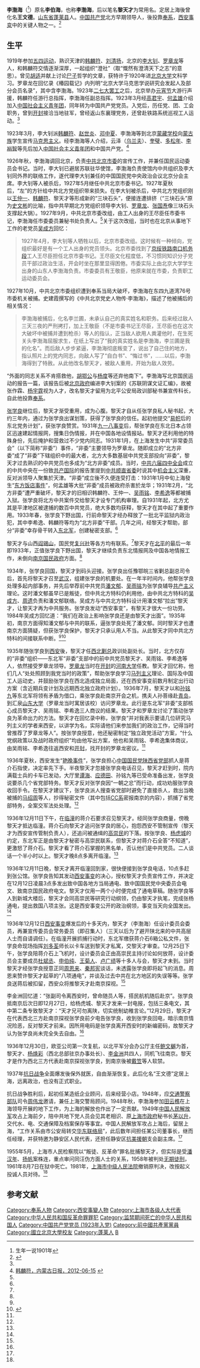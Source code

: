 '''李渤海'''（{{bd|1900年||1961年|8月7日}}<ref>生年一说1901年</ref>）原名'''李伯海'''，也称'''李渤海'''，后以笔名'''黎天才'''为常用名。定居上海後曾化名'''王文德'''。[[山东省|山东省]][[蓬莱县|蓬莱县]]人。[[中国共产党|中国共产党]]北方早期领导人，後投靠[[奉系|奉系]]，[[西安事变|西安事变]]中的关键人物之一。<ref name=ifeng>{{Cite web |url=http://news.ifeng.com/history/special/zhonggongqingbaogongzuo2/detail_2010_07/19/1795575_0.shtml |title=罗建，西安事变前后的黎天才，抗日战争研究2000年03期 |access-date=2016-08-15 |archive-date=2019-06-12 |archive-url=https://web.archive.org/web/20190612095225/http://news.ifeng.com/history/special/zhonggongqingbaogongzuo2/detail_2010_07/19/1795575_0.shtml |dead-url=no }}</ref>

==生平==
1919年参加[[五四运动|五四运动]]，熟识天津的[[韩麟符|韩麟符]]、[[刘清扬|刘清扬]]，北京的[[李大钊|李大钊]]、[[罗章龙|罗章龙]]等人，和韩麟符交情逐渐深厚，一起组织“澄社”（取“慨然有澄清天下之志”的意思）。曾见[[胡适|胡适]]并献上讨论[[尸子|尸子]]哲学的文章，获特许于1920年进[[北京大学|北京大学]]文科学习。罗章龙在回忆录《椿园载记》内列明“北京大学马克思学说研究会发起人及部分会员名录”，其中含李渤海。1923年[[二七大罢工|二七大罢工]]之后，北京举办[[元宵节|元宵节]]大游行声援，韩麟符任游行总指挥，李渤海任副总指挥。1923年3月经[[高君宇|高君宇]]、[[何孟雄|何孟雄]]介绍加入[[中国社会主义青年团|中国社会主义青年团]]，同年转为中国共产党党员。入党后，历任党、团、工会职务，曾到[[开封|开封]]接洽当地驻军，曾经返山东襄理党务，还曾赴铁路系统巡视工人运动。<ref name=ifeng/>

1923年3月，李大钊派[[韩麟符|韩麟符]]、[[赵世炎|赵世炎]]、[[邓中夏|邓中夏]]、李渤海等到北京[[蒙藏学校|蒙藏学校]]向[[蒙古族|蒙古族]]学生宣传[[马克思主义|马克思主义]]。经李渤海等人介绍，云泽（[[乌兰夫|乌兰夫]]）、[[奎璧|奎璧]]、[[多松年|多松年]]、[[李裕智|李裕智]]等先后加入[[中国社会主义青年团|中国社会主义青年团]]和中国共产党。<ref>[http://szb.northnews.cn/nmgrb/html/2012-06/15/content_938484.htm 韩麟符，内蒙古日报，2012-06-15] {{webarchive|url=https://web.archive.org/web/20160827043953/http://szb.northnews.cn/nmgrb/html/2012-06/15/content_938484.htm |date=2016-08-27 }}</ref>

1926年秋，李渤海调回北京，负责[[中共北京市委|中共北京市委]]的宣传工作，并兼任国民运动委员会书记。当时，李大钊已避居苏联驻华使馆，李渤海负责使馆内中共组织及李大钊同外界的联络工作，遂代理李大钊兼任的中国国民党中央政治会议北京分会主席。李大钊等人被杀后，1927年5月继任中共北京市委书记。1927年夏秋后，“左”的方针给中共北方党组织带来损失。在李大钊被杀后，中共北方党组织刚以[[王仲一|王仲一]]、[[韩麟符|韩麟符]]、黎天才等形成新的“三块石头”，便接连遭排挤（“三块石头”原为[[史文彬|史文彬]]的比喻，指中共早期北方党组织领导李大钊、[[罗章龙|罗章龙]]、[[张国焘|张国焘]]像三块石头支撑起大锅）。1927年9月，中共北京市委改组，由工人出身的王尽臣任市委书记，李渤海任市委委员兼秘书处负责人。<ref name=ifeng/>关于这次改组，当时也在北京从事地下工作的老党员[[吴成方|吴成方]]回忆：
<blockquote>
1927年4月，李大钊等人牺牲以后，北京市委改组。这时候有一种倾向，党组织最好是有一个工人出身的党员领头。北京市委找到了[[京绥铁路|京绥铁路]][[南口机务段|南口机务段]]工人王尽臣担任北京市委书记。王尽臣文化程度低，不习惯同知识分子党员干部过政治生活，开会时坐在那里显得困倦。市委实际上由北京大学学生出身的山东人李渤海负责。市委委员有王敬臣，他原来就在市委，负责职工运动委员会。
</blockquote>
1927年10月，中共北京市委组织遭到奉系当局大破坏，李渤海在东四九道湾76号市委机关被捕。史建霞撰写的《中共北京党史人物传·李渤海》，描述了他被捕后的相关情况：
<blockquote>
李渤海被捕后，化名李兰圃，未承认自己的真实姓名和职务。后来经过敌人三天三夜的严刑拷打，加上王敬臣（不是市委书记王尽臣，王尽臣也在这次大破坏中被捕并遭到枪杀）等人的指认，正当敌人欲用人粪灌他时，在生死关头李渤海屈服求生，在纸上写出了“我的真实姓名是李渤海，李兰圃是我的化名”。而后敌人步步紧逼，李渤海彻底叛变了，说出了自己住的地方，指认照片上的党内同志，向敌人写了“自白书”、“悔过书”，……以后，李渤海得到了特赦。从此他改名黎天才，被敌人重用，开始为敌人效劳。
</blockquote>
“外面的同志关系不肯搭救他，[[胡鄂公|胡鄂公]]与[[杨度|杨度]]等还弃他南下”。李渤海写北京国民运动的报告一篇，该报告后被[[北洋政府|北京政府]]编进李大钊案的《苏联阴谋文证汇编》，故被张作霖、[[杨宇霆|杨宇霆]]视为人才，改名黎天才留用为北平公安局政训部秘书兼宣传科长，自此他投靠[[奉系|奉系]]。

[[张学良|张学良]]继位后，黎天才渐受重用，成为心腹。黎天才自从任张学良私人秘书起，大约三年内，通过为张学良出谋划策，获得了张学良的信任。起初他提交“[[东北易帜|易帜]]后的东北党务计划”，获张学良赞赏。1931年[[九一八事变|九一八事变]]后，帮张学良在东北日本占领区迅速建起情报网，搜集日伪情报，并在中国各地设情报站。黎天才还利用他的特殊身份，先后掩护和营救过不少党内同志。1931年1月，在上海发生中共“非常委员会”（以下简称“非委”）事件，“非委”主要领导为罗章龙。随即成立的“北方非委”成了“非委”下辖组织中的最大者，北方大多数基层中共党支部投向“非委”，黎天才过去熟识的中共党员也多成为“北方非委”成员。当时，[[中共六届四中全会|中共六届四中全会]]成立的中共中央在一份致[[共产国际|共产国际]]的报告里提到[[中共顺直省委|中共顺直省委]]时说其中[[机会主义|机会主义]]深重，反对派领导人聚集於天津。“非委”成立後不久便连受打击：1931年1月中旬上海發生“[[东方饭店事件|东方饭店事件]]”，何孟雄等大批“非委”成员被政府杀害於龙华；1931年2月，“北方非委”遭严重破坏，黎天才的旧相识韩麟符、王仲一、[[吴雨铭|吴雨铭]]、[[李希逸|李希逸]]等都被捕入狱。张学良将北方中共案件交给黎天才设专门机构审理。自1931年起，北方尤其是平津地区被逮捕的数百中共党员，绝大多数均获释，黎天才在其中起了重要作用。1933年春，张学良下野出国，行前命黎天才经办释放了一批北平监狱内政治犯，其中李希逸、韩麟符等均为“北方非委”干部。几年之间，经黎天才帮助，部分“非委”幸存骨干转入[[东北军|东北军]]，创建秘密支部。<ref name=ifeng/>

黎天才与山西[[阎锡山|阎锡山]]，国民党[[复兴社|复兴社]]等各方均有联系。<ref name=ifeng/>黎天才在[[北平|北平]]的最后一年即1933年，正值张学良下野出国，黎天才继续负责东北情报网及中国各地情报工作，未倒向[[南京国民政府|南京国民政府]]方面。<ref name=ifeng/>

1934年，张学良回国，黎天才到码头迎接。张学良出任豫鄂皖三省剿总副总司令后，首先将黎天才召至[[武汉|武汉]]，组建张学良的机要处。在一年半时间内，他帮张学良处理多起内部事务，并先后举荐前中共党员[[潘文郁|潘文郁]]、[[吴雨铭|吴雨铭]]为张学良辅导[[共产主义|共产主义]]理论。这时潘文郁虽早已是叛徒，但中共北方特科仍利用他，由中共北方特科的[[吴成方|吴成方]]、[[周遗|周遗]]负责和潘文郁联络。吴成方与中共北方特科设计用潘文郁“拉出”黎天才，让黎天才再为中共服务。张学良发动“西安事变”，有黎天才很大一份功劳。1984年吴成方回忆道：“我们在政治上影响张学良还是由黎天才出面”。1935年初，南京方面得知潘文郁与中共的联系，逼张学良处死了潘文郁。同时黎天才也遭南京方面猜疑，但获张学良保护，黎天才只承认用人不当。从此黎天才同中共北方特科的间接联系中断。<ref name=ifeng/><ref>{{Cite web |url=http://www.chinanews.com/cul/2010/09-30/2566616.shtml |title=鲜为人知的“北京特科”:秘密工作地点在西单，中国新闻网，2010-09-30 |access-date=2016-08-16 |archive-date=2019-06-10 |archive-url=https://web.archive.org/web/20190610210628/http://www.chinanews.com/cul/2010/09-30/2566616.shtml |dead-url=no }}</ref>

1935年随张学良到[[西安|西安]]後，黎天才任[[西北剿总|西北剿总]]政训处副处长。当时，北方仅存的“非委”组织——东北军“非委”支部中的前中共党员黎天才、吴雨铭、李希逸等人，依然接受罗章龙领导。[[罗章龙|罗章龙]]当时在[[开封|开封]]的[[河南大学|河南大学]]任教。黎天才回忆称，他们几人“处处照顾到我党当时的政策”，帮助张学良学习[[马列主义|马列主义]]理论、国际及中国工人运动史，并鼓励张学良在西北造成独立局面，还在西安事变前数月制定出行动方案（含近期兵变计划及远期西北独立政府计划）。1936年7月，黎天才以和[[孙铭九|孙铭九]]等东北军将领有矛盾为借口，乘张学良赴南京开会之机，携夫人孙菩缘赴[[青岛|青岛]]，到汇泉[[山东大学|山东大学]]（罗章龙当时寓居该校）访问罗章龙。此行是东北军“非委”支部核心成员黎天才、吴雨铭、李希逸三人商议的结果。黎天才和罗章龙讨论了策动张学良为革命出力的方法。黎天才在回忆录中称，张学良“并对我表示要请几位研究马列主义的学者来西安，以讲学为名，实际请他们来参加我们的政治工作，记得当时曾推荐了罗章龙等人”。按张学良授意，他还秘密制定“独立政党活动”方案，“什么党纲政策以及战时政府组织”均由他写出方案，他也和吴雨铭、李希逸集体商议，由吴雨铭、李希逸往返西安和[[开封|开封]]，找开封的罗章龙密议。<ref name=ifeng/>

1936年夏秋，西安发生“[[艳晚事件|艳晚事件]]”，张学良担心[[中国国民党陕西省党部|中国国民党陕西省党部]]抓人是蒋介石指使，决定率先下手。半夜黎天才忽接张学良电话召见，黎天才赶到时，院内满载士兵的卡车已发动，大厅里[[谭海|谭海]]、[[应德田|应德田]]、孙铭九等已受命准备出发，张学良说要杀几个省党部特务。黎天才反对张学良因“一朝之忿”而行动，成功劝服张学良收回手令。在黎天才建议下，张学良派人搜查省党部时避免了直接杀人，救出当晚被捕的[[马绍周|马绍周]]等人，抄得秘密文件（其中包括[[CC系|CC系]]密报南京的内容），抓捕了省党部特务，全案交军法处处理。<ref name=ifeng/>

1936年12月11日下午，在[[临潼|临潼]]的蒋介石要求召见黎天才。经同张学良商量，傍晚黎天才抵达临潼。蒋介石向黎天才追问张学良的居心，抱怨西安不管制宣传（黎天才为西安宣传管制负责人），还追问被通缉的[[高崇民|高崇民]]的下落。按张学良、[[杨虎城|杨虎城]]的约定，东北军正是由黎天才秘密与高崇民联系，但黎天才对蒋介石全答“不知道”，更激怒了蒋介石。黎天才看了蒋介石掌握的黑名单，否认他们是中共党员。二人谈话一个半小时以上。黎天才晚8点多离开临潼。<ref name=ifeng/>

1936年12月11日晚，黎天才离开临潼回到家，很快便接到张学良电话，10点多赶到张公馆。张学良告知其发动[[西安事变|西安事变]]的决心，授权黎天才负责宣传工作，并决定在12月12日凌晨3点多发出致中国各地方当局通电、致中国国民党中央委员会电文、致南京国民政府电文。黎天才仅用一两个小时便完成了通电草稿。随张学良等人到新城大楼后，黎天才会同高崇民等研究行动纲领，仍由黎天才执笔，完成张杨通电，提出救国八项主张。这是西安事变公开的政治纲领，事变当天向全国发出。<ref name=ifeng/>

1936年12月12日[[西安事变|西安事变]]爆发后的十多天内，黎天才（李渤海）任设计委员会委员，再兼宣传委员会常务委员（即召集人）（三天以后为了避开陕北来的中共高层人士而自请调任）。在临潼开展抓捕行动时，东北军缴获蒋介石6箱公私文件，张学良命现场指挥[[刘多荃|刘多荃]]师长以卡车送到黎天才私寓，交黎天才审查。12月25日下午，张学良陪蒋介石上飞机时，设计委员会正由高崇民主持讨论如何放蒋，设计委员会主要成员[[杜斌丞|杜斌丞]]、[[申伯纯|申伯纯]]、[[王菊人|王菊人]]、[[卢广绩|卢广绩]]等十多人与会，黎天才未到。当时黎天才经张学良授意正同[[周恩来|周恩来]]、[[秦邦宪|秦邦宪]]谈话，未透露张学良即将起飞的消息。周恩来赞许黎天才起草的“八项通电”，并谈及过去中共在北方地区的失误等等。张学良送蒋后被扣留，西安众将推黎天才赴南京探视。<ref name=ifeng/>

李金洲回忆道：“张副司令离西安时，曾命随员人等，搭民航机随后赴京”。张学良抵南京后次日即12月27日，给杨虎城、黎天才发来一封电报，包括三条电文，其中第二条专致黎天才：“天才兄可勿离陕，切实统制幼稚言论。”12月29日，黎天才在代表西北三方赴南京探视张学良前夕电告张学良，收到张学良回电，暗示南京情况险恶，反对黎天才前来。因所用电码是张学良离开西安时的新编密码，故黎天才认为张学良尚未完全失去自由。<ref name=ifeng/>

1936年12月30日，欧亚公司第一次复航，以北平军分会办公厅主任[[鲍文樾|鲍文樾]]为首，黎天才、[[杨焕彩|杨焕彩]]（西北总部驻京办事处长）、[[李金洲|李金洲]]共四人，同机飞往南京。黎天才是作为西北三方代表赴南京探视张学良，到南京後被[[戴笠|戴笠]]等人软禁。

1937年[[抗日战争|抗日战争]]全面爆发後保外就医，自由渐渐恢复。此后化名“王文德”定居上海，远离政治，也没有正式职业。

抗日战争胜利后，起初任某造纸企业顾问，后来经营小店。1948年，应[[交通警察部队|交通警察部队]]司令[[周伟龙|周伟龙]]邀请，兼任上海交警局顾问。1948年秋，李渤海参加[[田云樵|田云樵]]在上海领导开展的地下工作，为上海的解放也作出了一定贡献。1949年[[中国人民解放军|中国人民解放军]]攻占上海前夕，陪中共地下党人员会见其老相识、原[[上海市政府|上海市政府]]秘书长[[茅以升|茅以升]]，交代水、电、交通保障及档案保存等事宜。中国人民解放军攻占上海后，留居上海，“工作关系由市公安局转交[[华东联络局|华东联络局]]”，此后数年间担任某公司董事长，继而任经理，并获特邀为静安区人民代表，还担任静安区[[抗美援朝|抗美援朝]]支会副主席。<ref name=ifeng/>

1955年5月，上海市人民检察院以“叛徒、反革命”罪名批捕黎天才，但实际是受[[潘汉年|潘汉年]]、[[扬帆|扬帆]]案株连，重点审问同汪伪方面人士的关系，1958年被判处[[无期徒刑|无期徒刑]]，1961年8月7日在狱中死亡。1981年，[[上海市中级人民法院|上海市中级人民法院]]撤销原判决，改按起义投诚人员对待。<ref name=ifeng/>

==参考文献==
{{reflist}}

{{DEFAULTSORT:Li李}}
[[Category:奉系人物|Category:奉系人物]]
[[Category:西安事變人物|Category:西安事變人物]]
[[Category:上海市各级人大代表|Category:上海市各级人大代表]]
[[Category:中华人民共和国反革命罪罪犯|Category:中华人民共和国反革命罪罪犯]]
[[Category:监禁期间死亡的中华人民共和国人|Category:监禁期间死亡的中华人民共和国人]]
[[Category:中国共产党党员_(1923年入党)|Category:中国共产党党员 (1923年入党)]]
[[Category:前中國共產黨黨員|Category:前中國共產黨黨員]]
[[Category:國立北京大學校友|Category:國立北京大學校友]]
[[Category:蓬莱人|Category:蓬莱人]]
[[Category:李姓|B]]